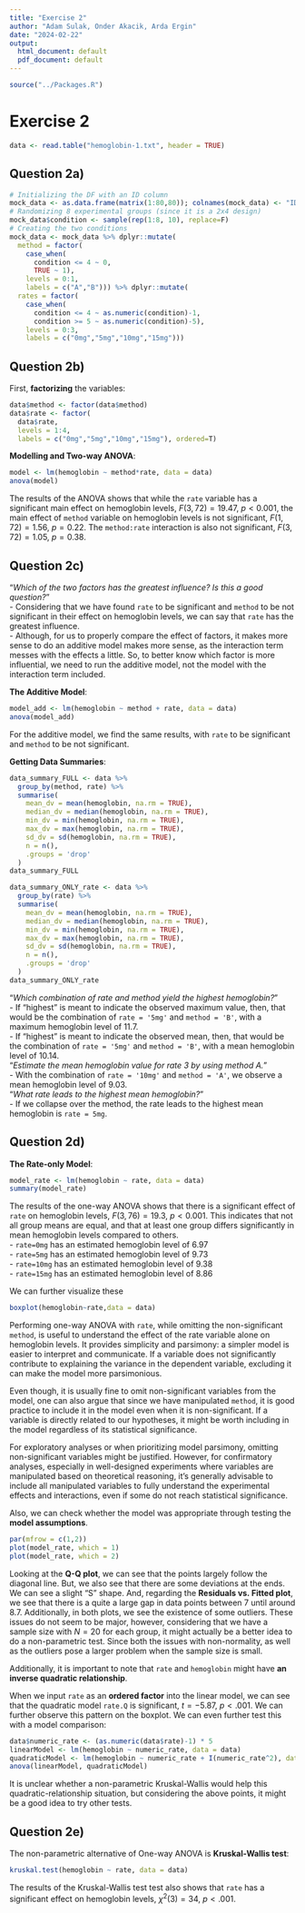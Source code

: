 ```yaml
---
title: "Exercise 2"
author: "Adam Sulak, Onder Akacik, Arda Ergin"
date: "2024-02-22"
output:
  html_document: default
  pdf_document: default
---
```


```r
source("../Packages.R")
```

# Exercise 2
```r
data <- read.table("hemoglobin-1.txt", header = TRUE)
```

## Question 2a)
```r
# Initializing the DF with an ID column
mock_data <- as.data.frame(matrix(1:80,80)); colnames(mock_data) <- "ID"
# Randomizing 8 experimental groups (since it is a 2x4 design) 
mock_data$condition <- sample(rep(1:8, 10), replace=F)
# Creating the two conditions
mock_data <- mock_data %>% dplyr::mutate(
  method = factor(
    case_when(
      condition <= 4 ~ 0,
      TRUE ~ 1),
    levels = 0:1,
    labels = c("A","B"))) %>% dplyr::mutate(
  rates = factor(
    case_when(
      condition <= 4 ~ as.numeric(condition)-1,
      condition >= 5 ~ as.numeric(condition)-5),
    levels = 0:3,
    labels = c("0mg","5mg","10mg","15mg")))
```


## Question 2b)

First, **factorizing** the variables:
```r
data$method <- factor(data$method)
data$rate <- factor(
  data$rate,
  levels = 1:4,
  labels = c("0mg","5mg","10mg","15mg"), ordered=T)
```

**Modelling and Two-way ANOVA**:
```r
model <- lm(hemoglobin ~ method*rate, data = data)
anova(model)
```

The results of the ANOVA shows that while the `rate` variable has a significant main effect on hemoglobin levels, $F(3, 72) = 19.47$, $p < 0.001$, the main effect of `method` variable on hemoglobin levels is not significant, $F(1, 72) = 1.56$, $p = 0.22$. The `method:rate` interaction is also not significant, $F(3, 72) = 1.05$, $p = 0.38$.


## Question 2c)

"*Which of the two factors has the greatest influence? Is this a good question?*"   
- Considering that we have found `rate` to be significant and `method` to be not significant in their effect on hemoglobin levels, we can say that `rate` has the greatest influence.   
- Although, for us to properly compare the effect of factors, it makes more sense to do an additive model makes more sense, as the interaction term messes with the effects a little. So, to better know which factor is more influential, we need to run the additive model, not the model with the interaction term included.       

**The Additive Model**:
```r
model_add <- lm(hemoglobin ~ method + rate, data = data)
anova(model_add)
```

For the additive model, we find the same results, with `rate` to be significant and `method` to be not significant.    

**Getting Data Summaries**:
```r
data_summary_FULL <- data %>%
  group_by(method, rate) %>%
  summarise(
    mean_dv = mean(hemoglobin, na.rm = TRUE),
    median_dv = median(hemoglobin, na.rm = TRUE),
    min_dv = min(hemoglobin, na.rm = TRUE),
    max_dv = max(hemoglobin, na.rm = TRUE),
    sd_dv = sd(hemoglobin, na.rm = TRUE),
    n = n(),
    .groups = 'drop'
  )
data_summary_FULL

data_summary_ONLY_rate <- data %>%
  group_by(rate) %>%
  summarise(
    mean_dv = mean(hemoglobin, na.rm = TRUE),
    median_dv = median(hemoglobin, na.rm = TRUE),
    min_dv = min(hemoglobin, na.rm = TRUE),
    max_dv = max(hemoglobin, na.rm = TRUE),
    sd_dv = sd(hemoglobin, na.rm = TRUE),
    n = n(),
    .groups = 'drop'
  )
data_summary_ONLY_rate
```
"*Which combination of rate and method yield the highest hemoglobin?*"        
- If "highest" is meant to indicate the observed maximum value, then, that would be the combination of `rate = '5mg'` and `method = 'B'`, with a maximum hemoglobin level of $11.7$.   
- If "highest" is meant to indicate the observed mean, then, that would be the combination of `rate = '5mg'` and `method = 'B'`, with a mean hemoglobin level of $10.14$.    
"*Estimate the mean hemoglobin value for rate 3 by using method A.*"    
- With the combination of `rate = '10mg'` and `method = 'A'`, we observe a mean hemoglobin level of $9.03$.   
"*What rate leads to the highest mean hemoglobin?*"        
- If we collapse over the method, the rate leads to the highest mean hemoglobin is `rate = 5mg`. 


## Question 2d)

**The Rate-only Model**:
```r
model_rate <- lm(hemoglobin ~ rate, data = data)
summary(model_rate)
```

The results of the one-way ANOVA shows that there is a significant effect of `rate` on hemoglobin levels, $F(3, 76) = 19.3$, $p < 0.001$. This indicates that not all group means are equal, and that at least one group differs significantly in mean hemoglobin levels compared to others.   
- `rate=0mg` has an estimated hemoglobin level of $6.97$      
- `rate=5mg`	has an estimated hemoglobin level of $9.73$     
- `rate=10mg`	has an estimated hemoglobin level of $9.38$	    
- `rate=15mg`	has an estimated hemoglobin level of $8.86$     

We can further visualize these
```r
boxplot(hemoglobin~rate,data = data)
```


Performing one-way ANOVA with `rate`, while omitting the non-significant `method`, is useful to understand the effect of the rate variable alone on hemoglobin levels. It provides simplicity and parsimony: a simpler model is easier to interpret and communicate. If a variable does not significantly contribute to explaining the variance in the dependent variable, excluding it can make the model more parsimonious.       

Even though, it is usually fine to omit non-significant variables from the model, one can also argue that since we have manipulated `method`, it is good practice to include it in the model even when it is non-significant. If a variable is directly related to our hypotheses, it might be worth including in the model regardless of its statistical significance.       

For exploratory analyses or when prioritizing model parsimony, omitting non-significant variables might be justified. However, for confirmatory analyses, especially in well-designed experiments where variables are manipulated based on theoretical reasoning, it's generally advisable to include all manipulated variables to fully understand the experimental effects and interactions, even if some do not reach statistical significance.   

Also, we can check whether the model was appropriate through testing the **model assumptions**. 
```r
par(mfrow = c(1,2))
plot(model_rate, which = 1)
plot(model_rate, which = 2)
```

Looking at the **Q-Q plot**, we can see that the points largely follow the diagonal line. But, we also see that there are some deviations at the ends. We can see a slight "S" shape. And, regarding the **Residuals vs. Fitted plot**, we see that there is a quite a large gap in data points between $7$ until around $8.7$. Additionally, in both plots, we see the existence of some outliers. These issues do not seem to be major, however, considering that we have a sample size with $N = 20$ for each group, it might actually be a better idea to do a non-parametric test. Since both the issues with non-normality, as well as the outliers pose a larger problem when the sample size is small.       

Additionally, it is important to note that `rate` and `hemoglobin` might have **an inverse quadratic relationship**.     

When we input `rate` as an **ordered factor** into the linear model, we can see that the quadratic model `rate.Q` is significant, $t =  -5.87$, $p < .001$. We can further observe this pattern on the boxplot. We can even further test this with a model comparison:
```r
data$numeric_rate <- (as.numeric(data$rate)-1) * 5 
linearModel <- lm(hemoglobin ~ numeric_rate, data = data)
quadraticModel <- lm(hemoglobin ~ numeric_rate + I(numeric_rate^2), data = data)
anova(linearModel, quadraticModel)
```

It is unclear whether a non-parametric Kruskal-Wallis would help this quadratic-relationship situation, but considering the above points, it might be a good idea to try other tests.    


## Question 2e)

The non-parametric alternative of One-way ANOVA is **Kruskal-Wallis test**:
```r
kruskal.test(hemoglobin ~ rate, data = data)
```

The results of the Kruskal-Wallis test test also shows that `rate` has a significant effect on hemoglobin levels, $\chi^2(3) = 34$, $p < .001$.

